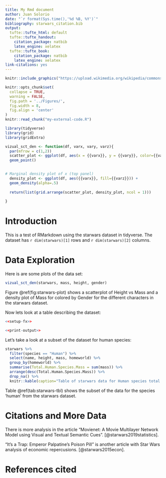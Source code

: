 ```yaml
---
title: My Rmd document
author: Juan Solorio
date: "`r format(Sys.time(),'%d %B, %Y')`"
bibliography: starwars_citation.bib
output:
  tufte::tufte_html: default
  tufte::tufte_handout:
    citation_package: natbib
    latex_engine: xelatex
  tufte::tufte_book:
    citation_package: natbib
    latex_engine: xelatex
link-citations: yes
---
```

```r
knitr::include_graphics("https://upload.wikimedia.org/wikipedia/commons/thumb/c/ce/Star_wars2.svg/1920px-Star_wars2.svg.png")
```

```r
knitr::opts_chunk$set(
  collapse = TRUE,
  warning = FALSE,
  fig.path = '../Figures/',
  fig.width = 8,
  fig.align = 'center'
)
knitr::read_chunk("my-external-code.R")

```

```r
library(tidyverse)
library(grid)
library(gridExtra)
```

```r
vizual_sct_den <- function(df, varx, vary, varz){
  par(mfrow = c(1,2))
  scatter_plot <- ggplot(df, aes(x = {{varx}}, y = {{vary}}, color={{varz}})) + 
  geom_point()
  

# Marginal density plot of x (top panel)
  density_plot <- ggplot(df, aes({{varx}}, fill={{varz}})) + 
  geom_density(alpha=.5)
 
  return(list(grid.arrange(scatter_plot, density_plot, ncol = 1)))
  
}
```

# Introduction
This is a test of RMarkdown using the starwars dataset in tidyverse.
The dataset has `r dim(starwars)[1]` rows and `r dim(starwars)[2]` columns.

# Data Exploration
Here is are some plots of the data set:

```r
vizual_sct_den(starwars, mass, height, gender)
```

Figure \@ref(fig:starwars-plot) shows a scatterplot of Height vs Mass  and a density plot of Mass for colored by Gender for the different characters in the starwars dataset.

Now lets look at a table describing the dataset:
```r
<<setup-fx>>
```
```r
<<print-output>>
```

Let's take a look at a subset of the dataset for human species:
```r
starwars %>%
  filter(species == "Human") %>%
  select(name, height, mass, homeworld) %>%
  group_by(homeworld) %>%
  summarise(Total.Human.Species.Mass = sum(mass)) %>%
  arrange(desc(Total.Human.Species.Mass)) %>%
  drop_na() %>%
  knitr::kable(caption="Table of starwars data for Human species total mass by homeworlds")
```

Table \@ref(tab:starwars-tbl) shows the subset of the data for the species 'human' from the starwars dataset.

# Citations and More Data

There is more analysis in the article "Movienet: A Movie Multilayer Network Model using Visual and Textual Semantic Cues". [@starwars2019statistics].

"It's a Trap: Emperor Palpatine's Poison Pill" is another article with Star Wars analysis of economic repercusions. [@starwars2015econ].

# References cited

